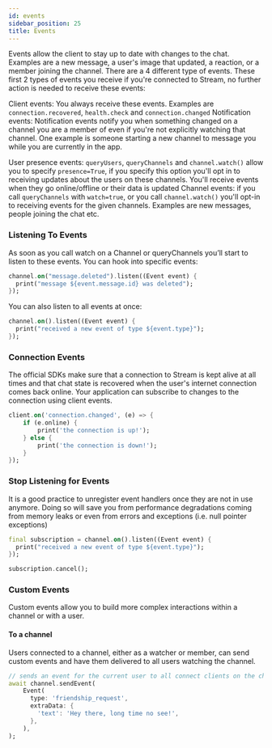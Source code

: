 ```yaml
---
id: events
sidebar_position: 25
title: Events
---
```


Events allow the client to stay up to date with changes to the chat. Examples are a new message, a user's image that updated, a reaction, or a member joining the channel. There are a 4 different type of events. These first 2 types of events you receive if you're connected to Stream, no further action is needed to receive these events:

Client events: You always receive these events.
Examples are `connection.recovered`, `health.check` and `connection.changed`
Notification events: Notification events notify you when something changed on a channel you are a member of even if you're not explicitly watching that channel.
One example is someone starting a new channel to message you while you are currently in the app.

User presence events: `queryUsers`, `queryChannels` and `channel.watch()` allow you to specify `presence=True`,
if you specify this option you'll opt in to receiving updates about the users on these channels.
You'll receive events when they go online/offline or their data is updated
Channel events: if you call `queryChannels` with `watch=true`, or you call `channel.watch()` you'll opt-in to receiving events for the given channels.
Examples are new messages, people joining the chat etc.

### Listening To Events

As soon as you call watch on a Channel or queryChannels you’ll start to listen to these events. You can hook into specific events:

```dart
channel.on("message.deleted").listen((Event event) {
  print("message ${event.message.id} was deleted");
});
```

You can also listen to all events at once:

```dart
channel.on().listen((Event event) {
  print("received a new event of type ${event.type}");
});
```

### Connection Events

The official SDKs make sure that a connection to Stream is kept alive at all times and that chat state
is recovered when the user's internet connection comes back online.
Your application can subscribe to changes to the connection using client events.

```dart
client.on('connection.changed', (e) => {
    if (e.online) {
        print('the connection is up!');
    } else {
        print('the connection is down!');
    }
});
```

### Stop Listening for Events

It is a good practice to unregister event handlers once they are not in use anymore. Doing so will save you from performance degradations coming from memory leaks or even from errors and exceptions (i.e. null pointer exceptions)

```dart
final subscription = channel.on().listen((Event event) {
  print("received a new event of type ${event.type}");
});

subscription.cancel();
```

### Custom Events

Custom events allow you to build more complex interactions within a channel or with a user.

#### To a channel

Users connected to a channel, either as a watcher or member, can send custom events and have them delivered to all users watching the channel.

```dart
// sends an event for the current user to all connect clients on the channel
await channel.sendEvent(
    Event(
      type: 'friendship_request',
      extraData: {
        'text': 'Hey there, long time no see!',
      },
    ),
);
```